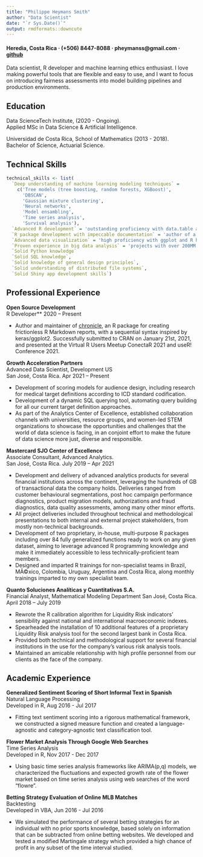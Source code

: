 ```yaml
---
title: "Philippe Heymans Smith"
author: "Data Scientist"
date: "`r Sys.Date()`" 
output: rmdformats::downcute
---
```



#### Heredia, Costa Rica *·* (+506) 8447-8088 *·* pheymanss@gmail.com *·* [github](https://github.com/pheymanss)

Data scientist, R developer and machine learning ethics enthusiast. I love making powerful tools that are flexible and easy to use, and I want to focus on introducing fairness assessments into model building pipelines and production environments.


## Education

Data ScienceTech Institute, (2020 - Ongoing).   
Applied MSc in Data Science & Artificial Intelligence.

Universidad de Costa Rica, School of Mathematics (2013 - 2018).   
Bachelor of Science, Actuarial Science.

## Technical Skills

```r
technical_skills <- list(
  `Deep understanding of machine learning modeling techniques` = 
    c('Tree models (tree boosting, random forests, XGBoost)',
      'DBSCAN',
      'Gaussian mixture clustering',
      'Neural networks',
      'Model ensambling',
      'Time series analysis',
      'Survival analysis'),
  `Advanced R development` = 'outstanding proficiency with data.table and purrr',
  `R package development with impeccable documentation` = 'author of a published package {chronicle}'
  `Advanced data visualization` = 'high proficiency with ggplot and R htmlwidgets',
  `Proven experience in big data analysis` = 'projects with over 200MM records',
  `Solid Python knowledge`
  `Solid SQL knowledge`,
  `Solid knowledge of general design principles`,
  `Solid understanding of distributed file systems`,
  `Solid Shiny app development skills`)
```

## Professional Experience

**Open Source Development**  
R Developer**  2020 -- Present 

* Author and maintainer of [chronicle](https://github.com/pheymanss/chronicle), an R package for creating frictionless R Markdown reports, with a sequential syntax inspired by keras/ggplot2.
Successfully submitted to CRAN on January 21st, 2021, and presented at the Virtual R Users Meetup ConectaR 2021 and useR! Conference 2021. 

**Growth Acceleration Partners**  
Advanced Data Scientist, Development US  
San José, Costa Rica. Apr 2021 -- Present

* Development of scoring models for audience design, including research for medical target definitions according to ICD standard codification.
* Development of a dynamic SQL querying tool, automating query building for all our current target definition approaches.
* As part of the Analytics Center of Excellence, established collaboration channels with universities, resource groups, and women-led STEM organizations to showcase the opportunities and challenges that the world of data science is facing, in an conjoint effort to make the future of data science more just, diverse and responsible. 

**Mastercard SJO Center of Excellence**  
Associate Consultant, Advanced Analytics.  
San José, Costa Rica. July 2019 -- Apr 2021

*	Development and delivery of advanced analytics products for several financial institutions across the continent, leveraging the hundreds of GB of transactional data the company holds. Deliveries ranged from customer behavioural segmentations, post hoc campaign performance diagnostics, product migration models, authorizations and fraud diagnostics, data quality assessments, among many other minor efforts. 
* All project deliveries included throughout technical and methodological presentations to both internal and external project stakeholders, from mostly non-technical backgrounds.
*	Development of two proprietary, in-house, multi-purpose R packages including over 84 fully generalized functions ready to work on any given dataset, aiming to leverage advanced R programming knowledge and make it immediately accessible to less technically-proficient team members.
* Designed and imparted R trainings for non-specialist teams in Brazil, MÃ©xico, Colombia, Uruguay, Argentina and Costa Rica, along monthly trainings imparted to my own specialist team.

**Quanto Soluciones Analíticas y Cuantitativas S.A.**  
Financial Analyst, Mathematical Modeling Department
San José, Costa Rica. April 2018 -- July 2019

* Rewrote the R calibration algorithm for Liquidity Risk indicators' sensibility against national and international macroeconomic indexes.
* Spearheaded the installation of 10 additional features of a proprietary Liquidity Risk analysis tool for the second largest bank in Costa Rica. 
*	Provided both technical and methodological support for several financial institutions in the use for the company's various risk analysis tools.
*	Maintained an amicable relationship with high profile personnel from our clients as the face of the company.



## Academic Experience

**Generalized Sentiment Scoring of Short Informal Text in Spanish**  
Natural Language Processing  
Developed in R, Aug 2016 - Jul 2017

- Fitting text sentiment scoring into a rigorous mathematical framework, we constructed a signed measure function and created a language-agnostic and category-agnostic text classification tool. 

**Flower Market Analysis Through Google Web Searches**  
Time Series Analysis  
Developed in R, Nov 2017 - Dec 2017

- Using basic time series analysis frameworks like ARIMA(p,q) models, we characterized the fluctuations and expected growth rate of the flower market based on time series analysis using web searches of the word "flowre".

**Betting Strategy Evaluation of Online MLB Matches**  
Backtesting  
Developed in VBA, Jun 2016 - Jul 2016

- We simulated the performance of several betting strategies for an individual with no prior sports knowledge, based solely on information that can be subtracted from online betting websites. We developed and tested a modified Martingale strategy which provided a high chance of profit in any subset of the time interval studied. 
